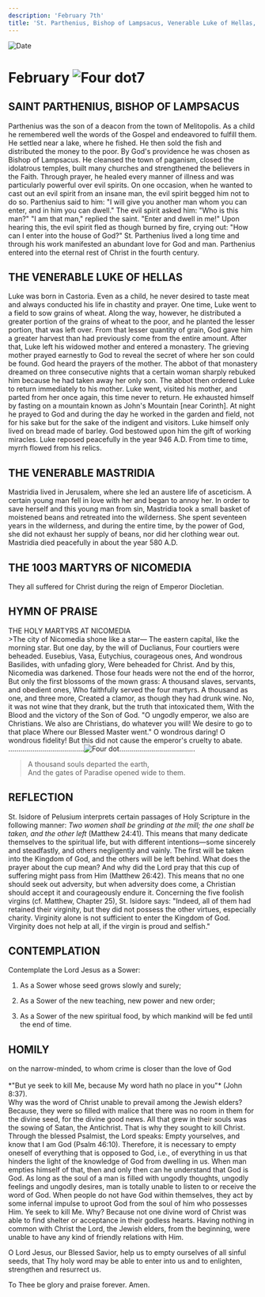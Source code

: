 ```yaml
---
description: 'February 7th'
title: 'St. Parthenius, Bishop of Lampsacus, Venerable Luke of Hellas, Venerable Mastridia, the 1003 Martyrs of Nicomedia'
---
```


<RunningHead />
<Image src="/title-imprint.png" height={68} width={50} alt="Date" className="title-imprint"/>

# <div id="date">February <Image className="four-dot" src="/four-dot.png" height={15} width={15} alt="Four dot" />7</div>

## SAINT PARTHENIUS, BISHOP OF LAMPSACUS

Parthenius was the son of a deacon from the town of Melitopolis. As a child he remembered well the words of the Gospel and endeavored to fulfill them. He settled near a lake, where he fished. He then sold the fish and distributed the money to the poor. By God's providence he was chosen as Bishop of Lampsacus. He cleansed the town of paganism, closed the idolatrous temples, built many churches and strengthened the believers in the Faith. Through prayer, he healed every manner of illness and was particularly powerful over evil spirits. On one occasion, when he wanted to cast out an evil spirit from an insane man, the evil spirit begged him not to do so. Parthenius said to him: "I will give you another man whom you can enter, and in him you can dwell." The evil spirit asked him: "Who is this man?" "I am that man," replied the saint. "Enter and dwell in me!" Upon hearing this, the evil spirit fled as though burned by fire, crying out: "How can I enter into the house of God?" St. Parthenius lived a long time and through his work manifested an abundant love for God and man. Parthenius entered into the eternal rest of Christ in the fourth century.

## THE VENERABLE LUKE OF HELLAS

Luke was born in Castoria. Even as a child, he never desired to taste meat and always conducted his life in chastity and prayer. One time, Luke went to a field to sow grains of wheat. Along the way, however, he distributed a greater portion of the grains of wheat to the poor, and he planted the lesser portion, that was left over. From that lesser quantity of grain, God gave him a greater harvest than had previously come from the entire amount. After that, Luke left his widowed mother and entered a monastery. The grieving mother prayed earnestly to God to reveal the secret of where her son could be found. God heard the prayers of the mother. The abbot of that monastery dreamed on three consecutive nights that a certain woman sharply rebuked him because he had taken away her only son. The abbot then ordered Luke to return immediately to his mother. Luke went, visited his mother, and parted from her once again, this time never to return. He exhausted himself by fasting on a mountain known as John's Mountain [near Corinth]. At night he prayed to God and during the day he worked in the garden and field, not for his sake but for the sake of the indigent and visitors. Luke himself only lived on bread made of barley. God bestowed upon him the gift of working miracles. Luke reposed peacefully in the year 946 A.D. From time to time, myrrh flowed from his relics.

## THE VENERABLE MASTRIDIA

Mastridia lived in Jerusalem, where she led an austere life of asceticism. A certain young man fell in love with her and began to annoy her. In order to save herself and this young man from sin, Mastridia took a small basket of moistened beans and retreated into the wilderness. She spent seventeen years in the wilderness, and during the entire time, by the power of God, she did not exhaust her supply of beans, nor did her clothing wear out. Mastridia died peacefully in about the year 580 A.D.

## THE 1003 MARTYRS OF NICOMEDIA

They all suffered for Christ during the reign of Emperor Diocletian.


## HYMN OF PRAISE
<div style={{textAlign:'center', color:'crimson', fontWeight:'bold'}}>
THE HOLY MARTYRS AT NICOMEDIA
</div>
>The city of Nicomedia shone like a star—  
The eastern capital, like the morning star.  
But one day, by the will of Duclianus,  
Four courtiers were beheaded.  
Eusebius, Vasa, Eutychius, courageous ones,  
And wondrous Basilides, with unfading glory,  
Were beheaded for Christ.  
And by this, Nicomedia was darkened.  
Those four heads were not the end of the horror,  
But only the first blossoms of the mown grass:  
A thousand slaves, servants, and obedient ones,  
Who faithfully served the four martyrs.  
A thousand as one, and three more,  
Created a clamor, as though they had drunk wine.  
No, it was not wine that they drank, but the truth that intoxicated them,  
With the Blood and the victory of the Son of God.  
"O ungodly emperor, we also are Christians.  
We also are Christians, do whatever you will!  
We desire to go to that place  
Where our Blessed Master went."  
O wondrous daring! O wondrous fidelity!  
But this did not cause the emperor's cruelty to abate.  

<div style={{textAlign:'center', marginTop:'1rem'}}>......................................<Image style={{display:'inline', margin:'0 1rem 0 1rem'}} src="/four-dot.png" height={15} width={15} alt="Four dot" />......................................</div>

>A thousand souls departed the earth,  
And the gates of Paradise opened wide to them.  



## REFLECTION

St. Isidore of Pelusium interprets certain passages of Holy Scripture in the following manner: *Two women shall be grinding at the mill; the one shall be taken, and the other left* (Matthew 24:41). This means that many dedicate themselves to the spiritual life, but with different intentions—some sincerely and steadfastly, and others negligently and vainly. The first will be taken into the Kingdom of God, and the others will be left behind. What does the prayer about the cup mean? And why did the Lord pray that this cup of suffering might pass from Him (Matthew 26:42). This means that no one should seek out adversity, but when adversity does come, a Christian should accept it and courageously endure it. Concerning the five foolish virgins (cf. Matthew, Chapter 25), St. Isidore says: "Indeed, all of them had retained their virginity, but they did not possess the other virtues, especially charity. Virginity alone is not sufficient to enter the Kingdom of God. Virginity does not help at all, if the virgin is proud and selfish."
 

## CONTEMPLATION

Contemplate the Lord Jesus as a Sower:

1. As a Sower whose seed grows slowly and surely;

2. As a Sower of the new teaching, new power and new order;

3. As a Sower of the new spiritual food, by which mankind will be fed until the end of time.


## HOMILY
<div style={{textAlign:'center', color:'crimson', fontWeight:'bold'}}>
on the narrow-minded, to whom crime is closer than the love of God
</div><br /><div style={{textAlign:'right'}}>
*"But ye seek to kill Me, because My word hath no place in you"* (John 8:37).
</div>
Why was the word of Christ unable to prevail among the Jewish elders? Because, they were so filled with malice that there was no room in them for the divine seed, for the divine good news. All that grew in their souls was the sowing of Satan, the Antichrist. That is why they sought to kill Christ. Through the blessed Psalmist, the Lord speaks: Empty yourselves, and know that I am God (Psalm 46:10). Therefore, it is necessary to empty oneself of everything that is opposed to God, i.e., of everything in us that hinders the light of the knowledge of God from dwelling in us. When man empties himself of that, then and only then can he understand that God is God. As long as the soul of a man is filled with ungodly thoughts, ungodly feelings and ungodly desires, man is totally unable to listen to or receive the word of God. When people do not have God within themselves, they act by some infernal impulse to uproot God from the soul of him who possesses Him. Ye seek to kill Me. Why? Because not one divine word of Christ was able to find shelter or acceptance in their godless hearts. Having nothing in common with Christ the Lord, the Jewish elders, from the beginning, were unable to have any kind of friendly relations with Him.

O Lord Jesus, our Blessed Savior, help us to empty ourselves of all sinful seeds, that Thy holy word may be able to enter into us and to enlighten, strengthen and resurrect us.

To Thee be glory and praise forever. Amen.
